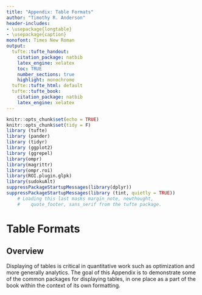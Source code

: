 ```yaml
---
title: "Appendix: Table Formats"
author: "Timothy R. Anderson"
header-includes:
- \usepackage{longtable}
- \usepackage{caption}
monofont: Times New Roman
output:
  tufte::tufte_handout:
    citation_package: natbib
    latex_engine: xelatex
    toc: TRUE
    number_sections: true
    highlight: monochrome
  tufte::tufte_html: default
  tufte::tufte_book:
    citation_package: natbib
    latex_engine: xelatex
---
```


\pagestyle{headings}

```r
knitr::opts_chunk$set(echo = TRUE)
knitr::opts_chunk$set(tidy = F)
library (tufte)
library (pander)
library (tidyr)
library (ggplot2)
library (ggrepel)
library(ompr)
library(magrittr)
library(ompr.roi)
library(ROI.plugin.glpk)
library(sudokuAlt)
suppressPackageStartupMessages(library(dplyr))
suppressPackageStartupMessages(library (tint, quietly = TRUE))
    # Loading this last masks margin_note, newthought,
    #    quote_footer, sans_serif from the tufte package.
```

# Table Formats

## Overview

Displaying of tables is critical in quantitative work such as optimization and more generally analytics.  The goal of this Appendix is to demonstrate some of the common packages for displaying tables, in one place as a part of the book within the context of its own formatting.  



